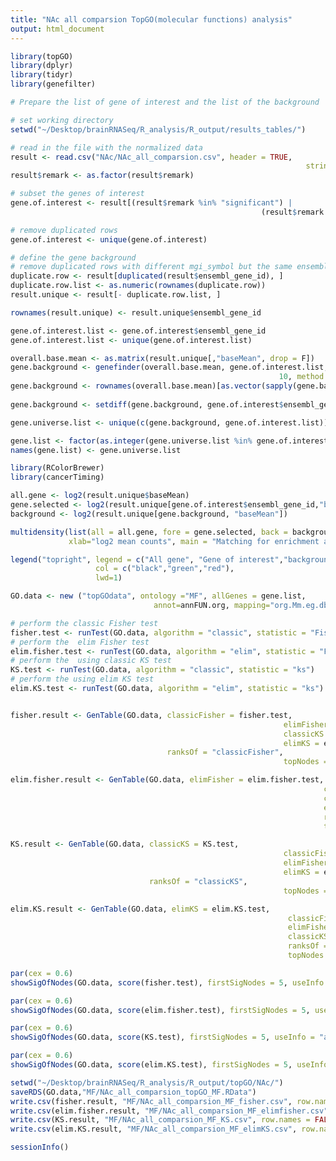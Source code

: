 ```yaml
---
title: "NAc all comparsion TopGO(molecular functions) analysis"
output: html_document
---
```


```r
library(topGO)
library(dplyr)
library(tidyr)
library(genefilter)

# Prepare the list of gene of interest and the list of the background

# set working directory
setwd("~/Desktop/brainRNASeq/R_analysis/R_output/results_tables/")

# read in the file with the normalized data
result <- read.csv("NAc/NAc_all_comparsion.csv", header = TRUE, 
									                              stringsAsFactors = FALSE)
result$remark <- as.factor(result$remark)

# subset the genes of interest
gene.of.interest <- result[(result$remark %in% "significant") | 
													 	(result$remark %in% "significant & more than 1-fold"),]

# remove duplicated rows
gene.of.interest <- unique(gene.of.interest)

# define the gene background
# remove duplicated rows with different mgi_symbol but the same ensembl_gene_id
duplicate.row <- result[duplicated(result$ensembl_gene_id), ]
duplicate.row.list <- as.numeric(rownames(duplicate.row))
result.unique <- result[- duplicate.row.list, ]

rownames(result.unique) <- result.unique$ensembl_gene_id

gene.of.interest.list <- gene.of.interest$ensembl_gene_id
gene.of.interest.list <- unique(gene.of.interest.list)

overall.base.mean <- as.matrix(result.unique[,"baseMean", drop = F])
gene.background <- genefinder(overall.base.mean, gene.of.interest.list, 
															10, method = "euc")
gene.background <- rownames(overall.base.mean)[as.vector(sapply(gene.background, 
																																function(x)x$indices))]
gene.background <- setdiff(gene.background, gene.of.interest$ensembl_gene_id)

gene.universe.list <- unique(c(gene.background, gene.of.interest.list))

gene.list <- factor(as.integer(gene.universe.list %in% gene.of.interest.list))
names(gene.list) <- gene.universe.list
```

```r

library(RColorBrewer)
library(cancerTiming)

all.gene <- log2(result.unique$baseMean)
gene.selected <- log2(result.unique[gene.of.interest$ensembl_gene_id,"baseMean"])
background <- log2(result.unique[gene.background, "baseMean"])

multidensity(list(all = all.gene, fore = gene.selected, back = background),
             xlab="log2 mean counts", main = "Matching for enrichment analysis")

legend("topright", legend = c("All gene", "Gene of interest","background"), 
                   col = c("black","green","red"),
                   lwd=1)
```

```r
GO.data <- new ("topGOdata", ontology ="MF", allGenes = gene.list, 
								annot=annFUN.org, mapping="org.Mm.eg.db", ID = "ensembl")

# perform the classic Fisher test
fisher.test <- runTest(GO.data, algorithm = "classic", statistic = "Fisher")
# perform the  elim Fisher test
elim.fisher.test <- runTest(GO.data, algorithm = "elim", statistic = "Fisher")
# perform the  using classic KS test
KS.test <- runTest(GO.data, algorithm = "classic", statistic = "ks")
# perform the using elim KS test
elim.KS.test <- runTest(GO.data, algorithm = "elim", statistic = "ks")


fisher.result <- GenTable(GO.data, classicFisher = fisher.test,
													         elimFisher = elim.fisher.test,
													         classicKS = KS.test,
													         elimKS = elim.KS.test, 
                                   ranksOf = "classicFisher",
													         topNodes = 10)

elim.fisher.result <- GenTable(GO.data, elimFisher = elim.fisher.test,
															          classicFisher = fisher.test,
															          classicKS = KS.test,
															          elimKS = elim.KS.test,
															          ranksOf = "elimFisher",
															          topNodes = 10)

KS.result <- GenTable(GO.data, classicKS = KS.test,
															 classicFisher = fisher.test,
															 elimFisher = elim.fisher.test,
															 elimKS = elim.KS.test, 
                               ranksOf = "classicKS",
															 topNodes = 10)

elim.KS.result <- GenTable(GO.data, elimKS = elim.KS.test,
													          classicFisher = fisher.test,
													          elimFisher = elim.fisher.test,
													          classicKS = KS.test,
													          ranksOf = "elimKS",
													          topNodes = 10)
```

```r
par(cex = 0.6)
showSigOfNodes(GO.data, score(fisher.test), firstSigNodes = 5, useInfo = "all")
```

```r
par(cex = 0.6)
showSigOfNodes(GO.data, score(elim.fisher.test), firstSigNodes = 5, useInfo = "all")
```

```r
par(cex = 0.6)
showSigOfNodes(GO.data, score(KS.test), firstSigNodes = 5, useInfo = "all")
```

```r
par(cex = 0.6)
showSigOfNodes(GO.data, score(elim.KS.test), firstSigNodes = 5, useInfo = "all")
```

```r
setwd("~/Desktop/brainRNASeq/R_analysis/R_output/topGO/NAc/")
saveRDS(GO.data,"MF/NAc_all_comparsion_topGO_MF.RData")
write.csv(fisher.result, "MF/NAc_all_comparsion_MF_fisher.csv", row.names = FALSE)
write.csv(elim.fisher.result, "MF/NAc_all_comparsion_MF_elimfisher.csv", row.names = FALSE)
write.csv(KS.result, "MF/NAc_all_comparsion_MF_KS.csv", row.names = FALSE)
write.csv(elim.KS.result, "MF/NAc_all_comparsion_MF_elimKS.csv", row.names = FALSE)
```

```r
sessionInfo()
```